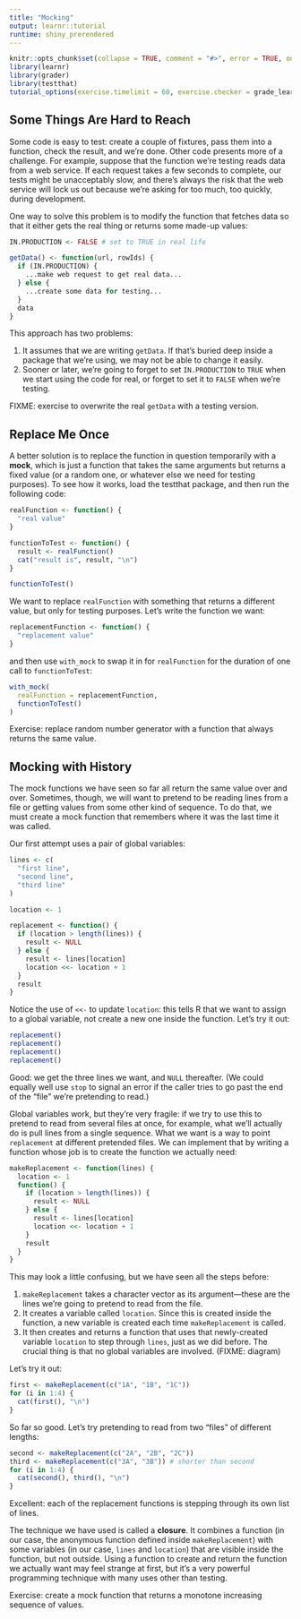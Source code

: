 ```yaml
---
title: "Mocking"
output: learnr::tutorial
runtime: shiny_prerendered
---
```


```r
knitr::opts_chunk$set(collapse = TRUE, comment = "#>", error = TRUE, out.width = "100%")
library(learnr)
library(grader)
library(testthat)
tutorial_options(exercise.timelimit = 60, exercise.checker = grade_learnr)
```

## Some Things Are Hard to Reach

Some code is easy to test: create a couple of fixtures, pass them into a function, check the result, and we're done. Other code presents more of a challenge. For example, suppose that the function we're testing reads data from a web service. If each request takes a few seconds to complete, our tests might be unacceptably slow, and there's always the risk that the web service will lock us out because we're asking for too much, too quickly, during development.

One way to solve this problem is to modify the function that fetches data so that it either gets the real thing or returns some made-up values:

```r
IN.PRODUCTION <- FALSE # set to TRUE in real life

getData() <- function(url, rowIds) {
  if (IN.PRODUCTION) {
    ...make web request to get real data...
  } else {
    ...create some data for testing...
  }
  data
}
```

This approach has two problems:

1.  It assumes that we are writing `getData`. If that's buried deep inside a package that we're using, we may not be able to change it easily.
2.  Sooner or later, we're going to forget to set `IN.PRODUCTION` to `TRUE` when we start using the code for real,
    or forget to set it to `FALSE` when we're testing.

FIXME: exercise to overwrite the real `getData` with a testing version.

## Replace Me Once

A better solution is to replace the function in question temporarily with a **mock**, which is just a function that takes the same arguments but returns a fixed value (or a random one, or whatever else we need for testing purposes). To see how it works, load the testthat package, and then run the following code:

```r
realFunction <- function() {
  "real value"
}

functionToTest <- function() {
  result <- realFunction()
  cat("result is", result, "\n")
}

functionToTest()
```

We want to replace `realFunction` with something that returns a different value, but only for testing purposes. Let's write the function we want:

```r
replacementFunction <- function() {
  "replacement value"
}
```

and then use `with_mock` to swap it in for `realFunction` for the duration of one call to `functionToTest`:

```r
with_mock(
  realFunction = replacementFunction,
  functionToTest()
)
```

Exercise: replace random number generator with a function that always returns the same value.

## Mocking with History

The mock functions we have seen so far all return the same value over and over. Sometimes, though, we will want to pretend to be reading lines from a file or getting values from some other kind of sequence. To do that, we must create a mock function that remembers where it was the last time it was called.

Our first attempt uses a pair of global variables:

```r
lines <- c(
  "first line",
  "second line",
  "third line"
)

location <- 1

replacement <- function() {
  if (location > length(lines)) {
    result <- NULL
  } else {
    result <- lines[location]
    location <<- location + 1
  }
  result
}
```

Notice the use of `<<-` to update `location`: this tells R that we want to assign to a global variable, not create a new one inside the function. Let's try it out:

```r
replacement()
replacement()
replacement()
replacement()
```

Good: we get the three lines we want, and `NULL` thereafter. (We could equally well use `stop` to signal an error if the caller tries to go past the end of the "file" we're pretending to read.)

Global variables work, but they're very fragile: if we try to use this to pretend to read from several files at once, for example, what we'll actually do is pull lines from a single sequence. What we want is a way to point `replacement` at different pretended files. We can implement that by writing a function whose job is to create the function we actually need:

```r
makeReplacement <- function(lines) {
  location <- 1
  function() {
    if (location > length(lines)) {
      result <- NULL
    } else {
      result <- lines[location]
      location <<- location + 1
    }
    result
  }
}
```

This may look a little confusing, but we have seen all the steps before:

1.  `makeReplacement` takes a character vector as its argument---these are the lines we're going to pretend to read from the file.
2.  It creates a variable called `location`. Since this is created inside the function, a new variable is created each time `makeReplacement` is called.
3.  It then creates and returns a function that uses that newly-created variable `location` to step through `lines`, just as we did before. The crucial thing is that no global variables are involved. (FIXME: diagram)

Let's try it out:

```r
first <- makeReplacement(c("1A", "1B", "1C"))
for (i in 1:4) {
  cat(first(), "\n")
}
```

So far so good. Let's try pretending to read from two "files" of different lengths:

```r
second <- makeReplacement(c("2A", "2B", "2C"))
third <- makeReplacement(c("3A", "3B")) # shorter than second
for (i in 1:4) {
  cat(second(), third(), "\n")
}
```

Excellent: each of the replacement functions is stepping through its own list of lines.

The technique we have used is called a **closure**. It combines a function (in our case, the anonymous function defined inside `makeReplacement`) with some variables (in our case, `lines` and `location`) that are visible inside the function, but not outside. Using a function to create and return the function we actually want may feel strange at first, but it's a very powerful programming technique with many uses other than testing.

Exercise: create a mock function that returns a monotone increasing sequence of values.